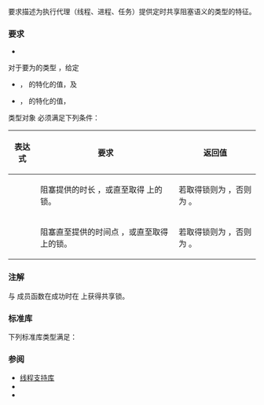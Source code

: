 {{cpp/named req/title|SharedTimedLockable|notes={{mark since c++14}}}}
{{cpp/named req/navbar}}

{{named req|SharedTimedLockable}}要求描述为执行代理（线程、进程、任务）提供定时共享阻塞语义的类型的特征。

===要求===
* {{named req|SharedLockable}}

对于要为{{named req/core|SharedTimedLockable}}的类型 {{ttb|L}}，给定
* {{tt|rel_time}}，{{lc|std::chrono::duration}} 的特化的值，及
* {{tt|abs_time}}，{{lc|std::chrono::time_point}} 的特化的值，
{{ttb|L}} 类型对象 {{ttb|m}} 必须满足下列条件：

{| class="wikitable"
|-
!表达式!!要求!!返回值
|-
|{{c|m.try_lock_shared_for(rel_time)}}
|阻塞提供的时长 {{tt|rel_time}}，或直至取得 {{ttb|m}} 上的锁。
|若取得锁则为 {{c|true}}，否则为 {{c|false}}。
|-
|{{c|m.try_lock_shared_until(abs_time)}}
|阻塞直至提供的时间点 {{tt|abs_time}}，或直至取得 {{ttb|m}} 上的锁。
|若取得锁则为 {{c|true}}，否则为 {{c|false}}。
|}

===注解===
{{tt|try_lock_shared_for}} 与 {{tt|try_lock_shared_until}} 成员函数在成功时在 {{c|m}} 上获得共享锁。

===标准库===
下列标准库类型满足{{named req/core|SharedTimedLockable}}：
{{dsc begin}}
{{dsc inc|cpp/thread/dsc shared_timed_mutex}}
{{dsc end}}

===参阅===
* [[cpp/thread|线程支持库]]
* {{named req|SharedTimedMutex}}
* {{named req|SharedLockable}}

{{langlinks|de|en|es|ja|ru}}